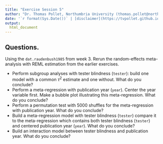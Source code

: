```yaml
---
title: "Exercise Session 5"
author: "Dr. Thomas Pollet, Northumbria University (thomas.pollet@northumbria.ac.uk)"
date: '`r format(Sys.Date())` | [disclaimer](https://tvpollet.github.io/disclaimer)'
output:
  html_document
---
```


## Questions.

Using the `dat.raudenbush1985` from week 3. Rerun the random-effects meta-analysis with REML estimation from the earlier exercises. 

* Perform subgroup analyses with tester blindness (`tester`): build one model with a common $\tau^2$ estimate and one without. What do you conclude?
* Perform a meta-regression with publication year (`year`). Center the year variable first. Make a bubble plot illustrating this meta-regression. What do you conclude?
* Perform a permutation test with 5000 shuffles for the meta-regression with publication year. What do you conclude?
* Build a meta-regression model with tester blindness (`tester`) compare it to the meta-regression which contains both tester blindness (`tester`) and centered publication year (`year`). What do you conclude?
* Build an interaction model between tester blindness and publication year. What do you conclude?

